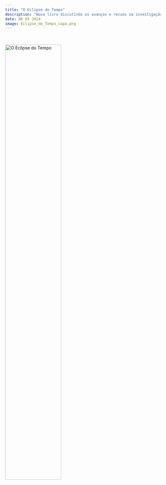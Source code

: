 ```yaml
---
title: "O Eclipse do Tempo"
description: "Novo livro discutindo os avanços e recuos na investigação sobre as grandes questões da física, desde a mecânica quântica ao fim do universo, passando por buracos negros e ondas gravitacionais."
date: 06 05 2024
image: Eclipse_do_Tempo_capa.png
---
```


</br>

[![O Eclipse do Tempo](./Eclipse_do_Tempo_capa.png){width="60%"}](https://www.leyaonline.com/pt/livros/divulgacao-cientifica/o-eclipse-do-tempo/){target="_blank"}
